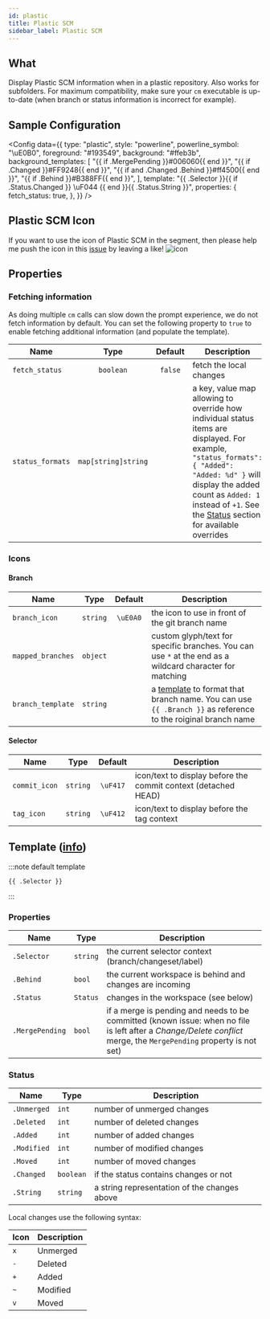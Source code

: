 ```yaml
---
id: plastic
title: Plastic SCM
sidebar_label: Plastic SCM
---
```


## What

Display Plastic SCM information when in a plastic repository. Also works for subfolders.
For maximum compatibility, make sure your `cm` executable is up-to-date
(when branch or status information is incorrect for example).

## Sample Configuration


<Config
  data={{
    type: "plastic",
    style: "powerline",
    powerline_symbol: "\uE0B0",
    foreground: "#193549",
    background: "#ffeb3b",
    background_templates: [
      "{{ if .MergePending }}#006060{{ end }}",
      "{{ if .Changed }}#FF9248{{ end }}",
      "{{ if and .Changed .Behind }}#ff4500{{ end }}",
      "{{ if .Behind }}#B388FF{{ end }}",
    ],
    template:
      "{{ .Selector }}{{ if .Status.Changed }} \uF044 {{ end }}{{ .Status.String }}",
    properties: {
      fetch_status: true,
    },
  }}
/>

## Plastic SCM Icon

If you want to use the icon of Plastic SCM in the segment, then please help me push the icon in this [issue][fa-issue]
by leaving a like!
![icon](https://www.plasticscm.com/images/icon-logo-plasticscm.svg)

## Properties

### Fetching information

As doing multiple `cm` calls can slow down the prompt experience, we do not fetch information by default.
You can set the following property to `true` to enable fetching additional information (and populate the template).

| Name             |        Type         | Default | Description                                                                                                                                                                                                                                                      |
| ---------------- | :-----------------: | :-----: | ---------------------------------------------------------------------------------------------------------------------------------------------------------------------------------------------------------------------------------------------------------------- |
| `fetch_status`   |      `boolean`      | `false` | fetch the local changes                                                                                                                                                                                                                                          |
| `status_formats` | `map[string]string` |         | a key, value map allowing to override how individual status items are displayed. For example, `"status_formats": { "Added": "Added: %d" }` will display the added count as `Added: 1` instead of `+1`. See the [Status](#status) section for available overrides |

### Icons

#### Branch

| Name              |   Type   | Default  | Description                                                                                                              |
| ----------------- | :------: | :------: | ------------------------------------------------------------------------------------------------------------------------ |
| `branch_icon`     | `string` | `\uE0A0` | the icon to use in front of the git branch name                                                                          |
| `mapped_branches` | `object` |          | custom glyph/text for specific branches. You can use `*` at the end as a wildcard character for matching                 |
| `branch_template` | `string` |          | a [template][templates] to format that branch name. You can use `{{ .Branch }}` as reference to the roiginal branch name |

#### Selector

| Name          |   Type   | Default  | Description                                                    |
| ------------- | :------: | :------: | -------------------------------------------------------------- |
| `commit_icon` | `string` | `\uF417` | icon/text to display before the commit context (detached HEAD) |
| `tag_icon`    | `string` | `\uF412` | icon/text to display before the tag context                    |

## Template ([info][templates])

:::note default template

```template
{{ .Selector }}
```

:::

### Properties

| Name            | Type     | Description                                                                                                                                                        |
| --------------- | -------- | ------------------------------------------------------------------------------------------------------------------------------------------------------------------ |
| `.Selector`     | `string` | the current selector context (branch/changeset/label)                                                                                                              |
| `.Behind`       | `bool`   | the current workspace is behind and changes are incoming                                                                                                           |
| `.Status`       | `Status` | changes in the workspace (see below)                                                                                                                               |
| `.MergePending` | `bool`   | if a merge is pending and needs to be committed (known issue: when no file is left after a _Change/Delete conflict_ merge, the `MergePending` property is not set) |

### Status

| Name        | Type      | Description                                  |
| ----------- | --------- | -------------------------------------------- |
| `.Unmerged` | `int`     | number of unmerged changes                   |
| `.Deleted`  | `int`     | number of deleted changes                    |
| `.Added`    | `int`     | number of added changes                      |
| `.Modified` | `int`     | number of modified changes                   |
| `.Moved`    | `int`     | number of moved changes                      |
| `.Changed`  | `boolean` | if the status contains changes or not        |
| `.String`   | `string`  | a string representation of the changes above |

Local changes use the following syntax:

| Icon | Description |
| ---- | ----------- |
| `x`  | Unmerged    |
| `-`  | Deleted     |
| `+`  | Added       |
| `~`  | Modified    |
| `v`  | Moved       |

[templates]: /docs/configuration/templates
[fa-issue]: https://github.com/FortAwesome/Font-Awesome/issues/18504
